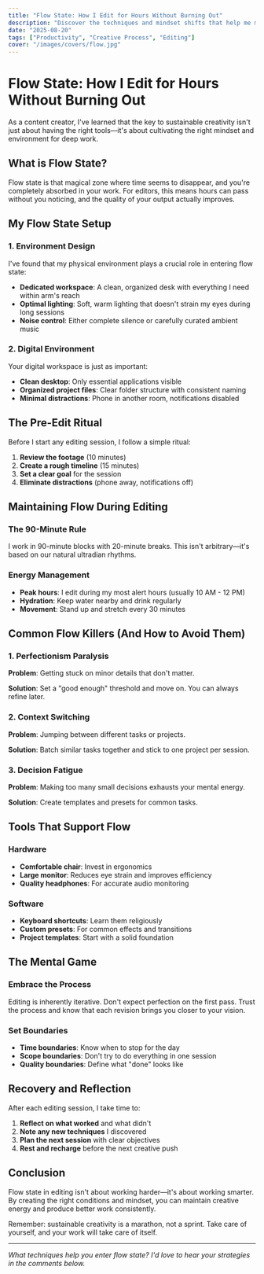 ```yaml
---
title: "Flow State: How I Edit for Hours Without Burning Out"
description: "Discover the techniques and mindset shifts that help me maintain creative flow during long editing sessions."
date: "2025-08-20"
tags: ["Productivity", "Creative Process", "Editing"]
cover: "/images/covers/flow.jpg"
---
```


# Flow State: How I Edit for Hours Without Burning Out

As a content creator, I've learned that the key to sustainable creativity isn't just about having the right tools—it's about cultivating the right mindset and environment for deep work.

## What is Flow State?

Flow state is that magical zone where time seems to disappear, and you're completely absorbed in your work. For editors, this means hours can pass without you noticing, and the quality of your output actually improves.

## My Flow State Setup

### 1. Environment Design

I've found that my physical environment plays a crucial role in entering flow state:

- **Dedicated workspace**: A clean, organized desk with everything I need within arm's reach
- **Optimal lighting**: Soft, warm lighting that doesn't strain my eyes during long sessions
- **Noise control**: Either complete silence or carefully curated ambient music

### 2. Digital Environment

Your digital workspace is just as important:

- **Clean desktop**: Only essential applications visible
- **Organized project files**: Clear folder structure with consistent naming
- **Minimal distractions**: Phone in another room, notifications disabled

## The Pre-Edit Ritual

Before I start any editing session, I follow a simple ritual:

1. **Review the footage** (10 minutes)
2. **Create a rough timeline** (15 minutes)
3. **Set a clear goal** for the session
4. **Eliminate distractions** (phone away, notifications off)

## Maintaining Flow During Editing

### The 90-Minute Rule

I work in 90-minute blocks with 20-minute breaks. This isn't arbitrary—it's based on our natural ultradian rhythms.

### Energy Management

- **Peak hours**: I edit during my most alert hours (usually 10 AM - 12 PM)
- **Hydration**: Keep water nearby and drink regularly
- **Movement**: Stand up and stretch every 30 minutes

## Common Flow Killers (And How to Avoid Them)

### 1. Perfectionism Paralysis

**Problem**: Getting stuck on minor details that don't matter.

**Solution**: Set a "good enough" threshold and move on. You can always refine later.

### 2. Context Switching

**Problem**: Jumping between different tasks or projects.

**Solution**: Batch similar tasks together and stick to one project per session.

### 3. Decision Fatigue

**Problem**: Making too many small decisions exhausts your mental energy.

**Solution**: Create templates and presets for common tasks.

## Tools That Support Flow

### Hardware
- **Comfortable chair**: Invest in ergonomics
- **Large monitor**: Reduces eye strain and improves efficiency
- **Quality headphones**: For accurate audio monitoring

### Software
- **Keyboard shortcuts**: Learn them religiously
- **Custom presets**: For common effects and transitions
- **Project templates**: Start with a solid foundation

## The Mental Game

### Embrace the Process

Editing is inherently iterative. Don't expect perfection on the first pass. Trust the process and know that each revision brings you closer to your vision.

### Set Boundaries

- **Time boundaries**: Know when to stop for the day
- **Scope boundaries**: Don't try to do everything in one session
- **Quality boundaries**: Define what "done" looks like

## Recovery and Reflection

After each editing session, I take time to:

1. **Reflect on what worked** and what didn't
2. **Note any new techniques** I discovered
3. **Plan the next session** with clear objectives
4. **Rest and recharge** before the next creative push

## Conclusion

Flow state in editing isn't about working harder—it's about working smarter. By creating the right conditions and mindset, you can maintain creative energy and produce better work consistently.

Remember: sustainable creativity is a marathon, not a sprint. Take care of yourself, and your work will take care of itself.

---

*What techniques help you enter flow state? I'd love to hear your strategies in the comments below.*
